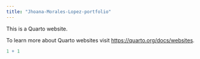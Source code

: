 ```yaml
---
title: "Jhoana-Morales-Lopez-portfolio"
---
```


This is a Quarto website.

To learn more about Quarto websites visit <https://quarto.org/docs/websites>.

```r
1 + 1
```
